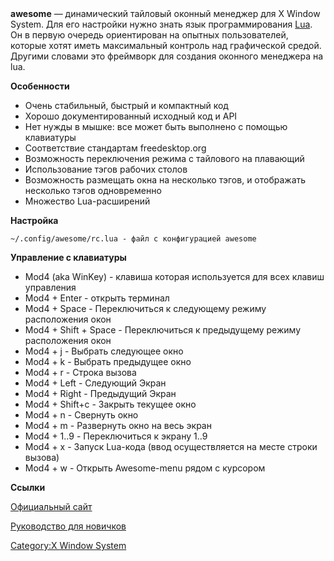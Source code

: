 <div style="background-image:url(http://awesome.naquadah.org/images/icons/aw_64_shadow.png); width:95px; height:90px;"></div>
'''awesome''' — динамический тайловый оконный менеджер для X Window System. Для его настройки нужно знать язык программирования [http://www.lua.org/ Lua].
Он в первую очередь ориентирован на опытных пользователей, которые хотят иметь максимальный контроль над графической средой. Другими словами это фреймворк для создания оконного менеджера на lua.

'''Особенности'''
*Очень стабильный, быстрый и компактный код
*Хорошо документированный исходный код и API
*Нет нужды в мышке: все может быть выполнено с помощью клавиатуры
*Соответствие стандартам freedesktop.org
*Возможность переключения режима с тайлового на плавающий
*Использование тэгов рабочих столов
*Возможность размещать окна на несколько тэгов, и отображать несколько тэгов одновременно
*Множество Lua-расширений

'''Настройка'''
 ~/.config/awesome/rc.lua - файл с конфигурацией awesome 

'''Управление с клавиатуры'''
*Mod4 (aka WinKey) - клавиша которая используется для всех  клавиш управления
*Mod4 + Enter - открыть терминал 
*Mod4 + Space - Переключиться к следующему режиму расположения окон 
*Mod4 + Shift + Space - Переключиться к предыдущему режиму расположения окон 
*Mod4 + j - Выбрать следующее окно
*Mod4 + k - Выбрать предыдущее окно  
*Mod4 + r - Строка вызова
*Mod4 + Left - Следующий Экран
*Mod4 + Right - Предыдущий Экран 
*Mod4 + Shift+с - Закрыть текущее окно
*Mod4 + n  - Свернуть окно
*Mod4 + m - Развернуть окно на весь экран
*Mod4 + 1..9 - Переключиться к экрану 1..9
*Mod4 + x - Запуск Lua-кода (ввод осуществляется на месте строки вызова)
*Mod4 + w - Открыть Awesome-menu рядом с курсором

'''Ссылки'''

[http://awesome.naquadah.org/ Официальный сайт]

[http://awesome.naquadah.org/wiki/My_first_awesome Руководство для новичков]


[[Category:X Window System]]